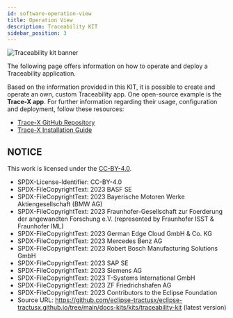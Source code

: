 ```yaml
---
id: software-operation-view
title: Operation View
description: Traceability KIT
sidebar_position: 3
---
```


![Traceability kit banner](@site/static/img/kits/traceability/traceability-kit-logo.svg)

The following page offers information on how to operate and deploy a Traceability application.

Based on the information provided in this KIT, it is possible to create and operate an own, custom
Traceability app. One open-source example is the **Trace-X app**. For further information regarding
their usage, configuration and deployment, follow these resources:

- [Trace-X GitHub Repository](https://github.com/eclipse-tractusx/traceability-foss)
- [Trace-X Installation Guide](https://github.com/eclipse-tractusx/traceability-foss/blob/main/INSTALL.md)

## NOTICE

This work is licensed under the [CC-BY-4.0](https://creativecommons.org/licenses/by/4.0/legalcode).

- SPDX-License-Identifier: CC-BY-4.0
- SPDX-FileCopyrightText: 2023 BASF SE
- SPDX-FileCopyrightText: 2023 Bayerische Motoren Werke Aktiengesellschaft (BMW AG)
- SPDX-FileCopyrightText: 2023 Fraunhofer-Gesellschaft zur Foerderung der angewandten Forschung e.V. (represented by Fraunhofer ISST & Fraunhofer IML)
- SPDX-FileCopyrightText: 2023 German Edge Cloud GmbH & Co. KG
- SPDX-FileCopyrightText: 2023 Mercedes Benz AG
- SPDX-FileCopyrightText: 2023 Robert Bosch Manufacturing Solutions GmbH
- SPDX-FileCopyrightText: 2023 SAP SE
- SPDX-FileCopyrightText: 2023 Siemens AG
- SPDX-FileCopyrightText: 2023 T-Systems International GmbH
- SPDX-FileCopyrightText: 2023 ZF Friedrichshafen AG
- SPDX-FileCopyrightText: 2023 Contributors to the Eclipse Foundation
- Source URL: https://github.com/eclipse-tractusx/eclipse-tractusx.github.io/tree/main/docs-kits/kits/traceability-kit (latest version)
